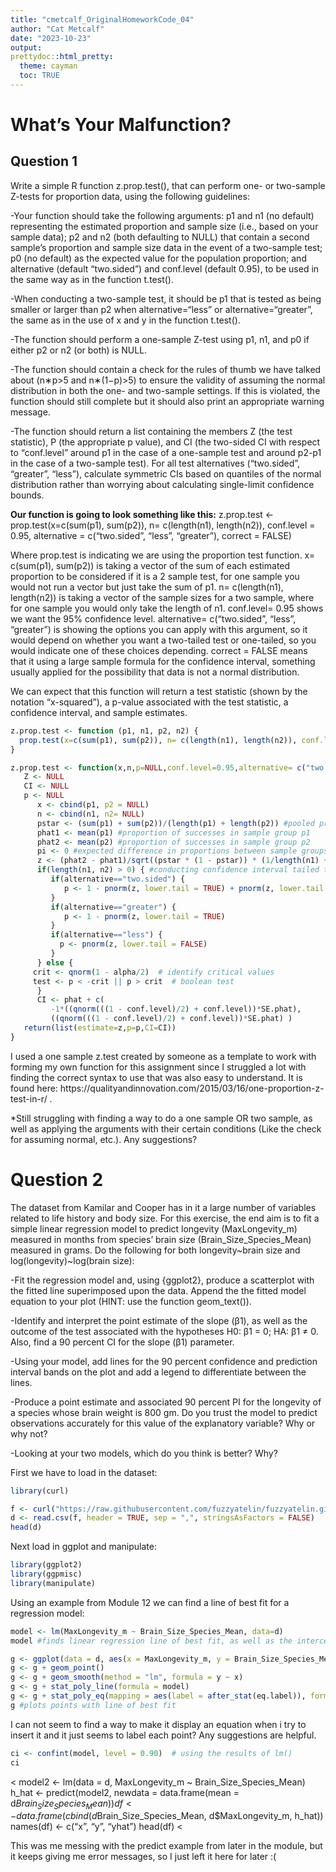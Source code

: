 ```yaml
---
title: "cmetcalf_OriginalHomeworkCode_04"
author: "Cat Metcalf"
date: "2023-10-23"
output: 
prettydoc::html_pretty:
  theme: cayman
  toc: TRUE
---
```


# What's Your Malfunction?

## Question 1

Write a simple R function z.prop.test(), that can perform one- or two-sample Z-tests for proportion data, using the following guidelines:

-Your function should take the following arguments: p1 and n1 (no default) representing the estimated proportion and sample size (i.e., based on your sample data); p2 and n2 (both defaulting to NULL) that contain a second sample’s proportion and sample size data in the event of a two-sample test; p0 (no default) as the expected value for the population proportion; and alternative (default “two.sided”) and conf.level (default 0.95), to be used in the same way as in the function t.test().

-When conducting a two-sample test, it should be p1 that is tested as being smaller or larger than p2 when alternative=“less” or alternative=“greater”, the same as in the use of x and y in the function t.test().

-The function should perform a one-sample Z-test using p1, n1, and p0 if either p2 or n2 (or both) is NULL.

-The function should contain a check for the rules of thumb we have talked about (n∗p>5 and n∗(1−p)>5) to ensure the validity of assuming the normal distribution in both the one- and two-sample settings. If this is violated, the function should still complete but it should also print an appropriate warning message.

-The function should return a list containing the members Z (the test statistic), P (the appropriate p value), and CI (the two-sided CI with respect to “conf.level” around p1 in the case of a one-sample test and around p2-p1 in the case of a two-sample test). For all test alternatives (“two.sided”, “greater”, “less”), calculate symmetric CIs based on quantiles of the normal distribution rather than worrying about calculating single-limit confidence bounds.

**Our function is going to look something like this:**
z.prop.test <- prop.test(x=c(sum(p1), sum(p2)), n= c(length(n1), length(n2)), conf.level = 0.95, alternative = c("two.sided", "less", "greater"), correct = FALSE)



Where prop.test is indicating we are using the proportion test function.
x= c(sum(p1), sum(p2)) is taking a vector of the sum of each estimated proportion to be considered if it is a 2 sample test, for one sample you would not run a vector but just take the sum of p1.
n= c(length(n1), length(n2)) is taking a vector of the sample sizes for a two sample, where for one sample you would only take the length of n1.
conf.level= 0.95 shows we want the 95% confidence level.
alternative= c("two.sided", "less", "greater") is showing the options you can apply with this argument, so it would depend on whether you want a two-tailed test or one-tailed, so you would indicate one of these choices depending.
correct = FALSE means that it using a large sample formula for the confidence interval, something usually applied for the possibility that data is not a normal distribution.

We can expect that this function will return a test statistic (shown by the notation "x-squared"), a p-value associated with the test statistic, a confidence interval, and sample estimates.

```r
z.prop.test <- function (p1, n1, p2, n2) {
  prop.test(x=c(sum(p1), sum(p2)), n= c(length(n1), length(n2)), conf.level = 0.95, alternative = c("two.sided", "less", "greater"), correct = FALSE)
}
```

```r
z.prop.test <- function(x,n,p=NULL,conf.level=0.95,alternative= c("two.sided", "less", "greater")) {
   Z <- NULL
   CI <- NULL
   p <- NULL
      x <- cbind(p1, p2 = NULL)
      n <- cbind(n1, n2= NULL)
      pstar <- (sum(p1) + sum(p2))/(length(p1) + length(p2)) #pooled proportion
      phat1 <- mean(p1) #proportion of successes in sample group p1
      phat2 <- mean(p2) #proportion of successes in sample group p2
      pi <- 0 #expected difference in proportions between sample groups (set to zero)
      z <- (phat2 - phat1)/sqrt((pstar * (1 - pstar)) * (1/length(n1) + 1/length(n2))) #formula for two sample z-test
      if(length(n1, n2) > 0) { #conducting confidence interval tailed tests dependent on whether it is two tailed or one tailed
         if(alternative=="two.sided") {
            p <- 1 - pnorm(z, lower.tail = TRUE) + pnorm(z, lower.tail = FALSE)
         }
         if(alternative=="greater") {
            p <- 1 - pnorm(z, lower.tail = TRUE)
         }
         if(alternative=="less") {
           p <- pnorm(z, lower.tail = FALSE)
         }
      } else {
     crit <- qnorm(1 - alpha/2)  # identify critical values
     test <- p < -crit || p > crit  # boolean test
      }
      CI <- phat + c( 
         -1*((qnorm(((1 - conf.level)/2) + conf.level))*SE.phat),
         ((qnorm(((1 - conf.level)/2) + conf.level))*SE.phat) )
   return(list(estimate=z,p=p,CI=CI))
}
```
I used a one sample z.test created by someone as a template to work with forming my own function for this assignment since I struggled a lot with finding the correct syntax to use that was also easy to understand. It is found here: https://qualityandinnovation.com/2015/03/16/one-proportion-z-test-in-r/ .

*Still struggling with finding a way to do a one sample OR two sample, as well as applying the arguments with their certain conditions (Like the check for assuming normal, etc.). Any suggestions?

# Question 2

The dataset from Kamilar and Cooper has in it a large number of variables related to life history and body size. For this exercise, the end aim is to fit a simple linear regression model to predict longevity (MaxLongevity_m) measured in months from species’ brain size (Brain_Size_Species_Mean) measured in grams. Do the following for both longevity~brain size and log(longevity)~log(brain size):

-Fit the regression model and, using {ggplot2}, produce a scatterplot with the fitted line superimposed upon the data. Append the the fitted model equation to your plot (HINT: use the function geom_text()).

-Identify and interpret the point estimate of the slope (β1), as well as the outcome of the test associated with the hypotheses H0: β1 = 0; HA: β1 ≠ 0. Also, find a 90 percent CI for the slope (β1) parameter.

-Using your model, add lines for the 90 percent confidence and prediction interval bands on the plot and add a legend to differentiate between the lines.

-Produce a point estimate and associated 90 percent PI for the longevity of a species whose brain weight is 800 gm. Do you trust the model to predict observations accurately for this value of the explanatory variable? Why or why not?

-Looking at your two models, which do you think is better? Why?

First we have to load in the dataset:
```r
library(curl)
```

```r
f <- curl("https://raw.githubusercontent.com/fuzzyatelin/fuzzyatelin.github.io/master/AN588_Fall23/KamilarAndCooperData.csv")
d <- read.csv(f, header = TRUE, sep = ",", stringsAsFactors = FALSE)
head(d)
```
Next load in ggplot and manipulate:
```r
library(ggplot2)
library(ggpmisc)
library(manipulate)
```

Using an example from Module 12 we can find a line of best fit for a regression model:

```r
model <- lm(MaxLongevity_m ~ Brain_Size_Species_Mean, data=d)
model #finds linear regression line of best fit, as well as the intercep tbeing beta0 and the remaining coefficient is beta1
```
```r
g <- ggplot(data = d, aes(x = MaxLongevity_m, y = Brain_Size_Species_Mean))
g <- g + geom_point()
g <- g + geom_smooth(method = "lm", formula = y ~ x)
g <- g + stat_poly_line(formula = model)
g <- g + stat_poly_eq(mapping = aes(label = after_stat(eq.label)), formula = model)
g #plots points with line of best fit
```
I can not seem to find a way to make it display an equation when i try to insert it and it just seems to label each point? Any suggestions are helpful.

```r
ci <- confint(model, level = 0.90)  # using the results of lm()
ci
```

<
model2 <- lm(data = d, MaxLongevity_m ~ Brain_Size_Species_Mean)
h_hat <- predict(model2, newdata = data.frame(mean = d$Brain_Size_Species_Mean))
df <- data.frame(cbind(d$Brain_Size_Species_Mean, d$MaxLongevity_m, h_hat))
names(df) <- c("x", "y", "yhat")
head(df)
<

This was me messing with the predict example from later in the module, but it keeps giving me error messages, so I just left it here for later :( 
